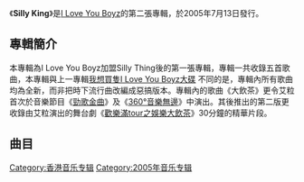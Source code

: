 {{Infobox album
| name       = Silly-King
| type       = [[專輯|專輯]]
| artist     = I Love You Boyz
| recorded   = 
<!-- 未知參數 | background = orange -->
| released   = 2005年7月13日
| genre      = 粵語流行
| label      = [[Silly_Thing|Silly Thing]]
<!-- 未知參數 | number     = 10 -->
| length     = 
| producer   = 
| reviews    = 
| prev_title = [[我想買隻I_Love_You_Boyz大碟|我想買隻I Love You Boyz大碟]]
| prev_year  = 2004
| next_title = [[艾粒電視台CDVD|艾粒電視台CDVD]]
| next_year  = 2006
}}
《'''Silly King'''》是[[I_Love_You_Boyz|I Love You Boyz]]的第二張專輯，於2005年7月13日發行。

== 專輯簡介 ==
本專輯為I Love You Boyz加盟Silly Thing後的第一張專輯，專輯一共收錄五首歌曲，本專輯與上一專輯[[我想買隻I_Love_You_Boyz大碟|我想買隻I Love You Boyz大碟]] 不同的是，專輯內所有歌曲均為全新，而非把時下流行曲改編成惡搞版本。專輯內的歌曲《大飲茶》更令艾粒首次於音樂節目《[[勁歌金曲|勁歌金曲]]》及《[[360°音樂無邊|360°音樂無邊]]》中演出。其後推出的第二版更收錄由艾粒演出的舞台劇《[[歡樂滿tour之娛樂大飲茶|歡樂滿tour之娛樂大飲茶]]》30分鐘的精華片段。

== 曲目 ==
{{tracklist
| headline = CD曲目
| total_length = 18:28
| title_width = 16%

| all_lyrics = [[I_Love_You_Boyz|I Love You Boyz]]

| music_width = 12%
| arranger_width = 9%
| producer_width = 9%

| title1 = 大飲茶
| music1 = [[Eric_Kwok|Eric Kwok]]
| arranger1 = Eric Kwok
| producer1 = Eric Kwok
| longnote1 = 
| length1 = 3:12

| title2 = 舞台皇者
| music2 = Eric Kwok
| arranger2 = Eric Kwok
| producer2 = Eric Kwok
| longnote2 = 
| length2 = 3:49

| title3 = 犀利醒有限公司
| music3 = [[Jerald|Jerald]]
| arranger3 = Jerald
| producer3 = Jerald
| longnote3 = 
| length3 = 3:55

| title4 = 艾粒情歌
| music4 = Eric Kwok
| arranger4 = [[Ted_Lo|Ted Lo]]
| producer4 = Eric Kwok
| longnote4 = 
| length4 = 4:02

| title5 = 路易威 is yet to come
| music5 = Eric Kwok
| arranger5 = Eric Kwok
| producer5 = Eric Kwok
| longnote5 = 
| length5 = 3:29
}}
{{Track listing
| collapsed = yes
| headline = VCD曲目（第二版加送）
| total_length = 43:25
| title1 = 大飲茶 MV
| length1 = 3:20
| title2 = 艾粒情歌 - 激突版 3D MV
| length2 = 4:01
| title3 = 舞台皇者 - 動畫MV
| length3 = 4:30
| title4 = "歡樂滿Tour" 30分鐘超精華片段
| length4 = 31:32
}}

[[Category:香港音乐专辑|Category:香港音乐专辑]]
[[Category:2005年音乐专辑|Category:2005年音乐专辑]]